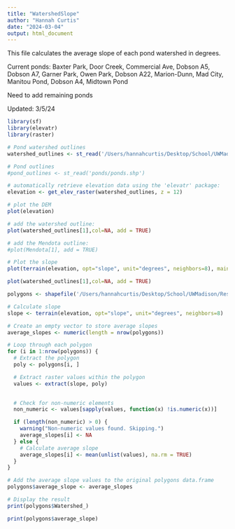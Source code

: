 ```yaml
---
title: "WatershedSlope"
author: "Hannah Curtis"
date: "2024-03-04"
output: html_document
---
```

This file calculates the average slope of each pond watershed in degrees. 

Current ponds: Baxter Park, Door Creek, Commercial Ave, Dobson A5, Dobson A7, Garner Park, Owen Park, Dobson A22, Marion-Dunn, Mad City, Manitou Pond, Dobson A4, Midtown Pond

Need to add remaining ponds

Updated: 3/5/24
```r
library(sf)
library(elevatr)
library(raster)

# Pond watershed outlines
watershed_outlines <- st_read('/Users/hannahcurtis/Desktop/School/UWMadison/Research/Data Analysis/Predictor_Variables/WatershedSlope/Watershed_Outlines/ResearchPonds_747504.shp')

# Pond outlines
#pond_outlines <- st_read('ponds/ponds.shp')

# automatically retrieve elevation data using the 'elevatr' package:
elevation <- get_elev_raster(watershed_outlines, z = 12)

# plot the DEM
plot(elevation)

# add the watershed outline:
plot(watershed_outlines[1],col=NA, add = TRUE)

# add the Mendota outline:
#plot(Mendota[1], add = TRUE)

```

```r
# Plot the slope
plot(terrain(elevation, opt="slope", unit="degrees", neighbors=8), main='Slope Plot')

plot(watershed_outlines[1],col=NA, add = TRUE)
```

```r
polygons <- shapefile('/Users/hannahcurtis/Desktop/School/UWMadison/Research/Data Analysis/Predictor_Variables/WatershedSlope/Watershed_Outlines/ResearchPonds_747504.shp')

# Calculate slope
slope <- terrain(elevation, opt="slope", unit="degrees", neighbors=8)

# Create an empty vector to store average slopes
average_slopes <- numeric(length = nrow(polygons))

# Loop through each polygon
for (i in 1:nrow(polygons)) {
  # Extract the polygon
  poly <- polygons[i, ]

  # Extract raster values within the polygon
  values <- extract(slope, poly)
  

  # Check for non-numeric elements
  non_numeric <- values[sapply(values, function(x) !is.numeric(x))]

  if (length(non_numeric) > 0) {
    warning("Non-numeric values found. Skipping.")
    average_slopes[i] <- NA
  } else {
    # Calculate average slope
    average_slopes[i] <- mean(unlist(values), na.rm = TRUE)
  }
}

# Add the average slope values to the original polygons data.frame
polygons$average_slope <- average_slopes

# Display the result
print(polygons$Watershed_)

print(polygons$average_slope)
```

